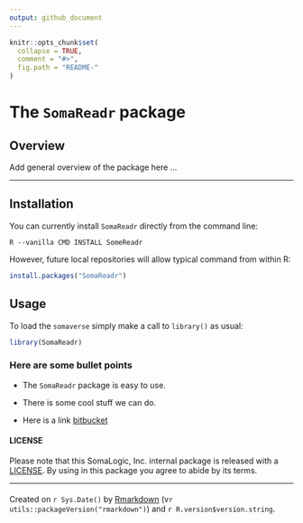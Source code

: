 ```yaml
---
output: github_document
---
```



<!-- README.md is generated from README.Rmd. Please edit that file -->


```r
knitr::opts_chunk$set(
  collapse = TRUE,
  comment = "#>",
  fig.path = "README-"
)
```


# The `SomaReadr` package




## Overview

Add general overview of the package here ...


----------------------------

## Installation

You can currently install `SomaReadr` directly from the command line:
```
R --vanilla CMD INSTALL SomeReadr
```

However, future local repositories will allow typical command from within R:

```r
install.packages("SomaReadr")
```




## Usage

To load the `somaverse` simply make a call to `library()` as usual:

```r
library(SomaReadr)
```

### Here are some bullet points

* The `SomaReadr` package is easy to use.

* There is some cool stuff we can do.

* Here is a link [bitbucket](http://stash.sladmin.com/projects/BFX/repos/r/browse)



#### LICENSE

Please note that this SomaLogic, Inc. internal package is released with 
a [LICENSE](LICENSE). By using in this package you agree to abide by its terms.


-----------------


####
Created on `r Sys.Date()` by [Rmarkdown](https://github.com/rstudio/rmarkdown)
(v`r utils::packageVersion("rmarkdown")`) and `r R.version$version.string`. 
